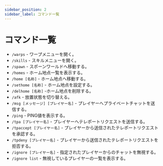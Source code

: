 ```yaml
---
sidebar_position: 2
sidebar_label: コマンド一覧
---
```


# コマンド一覧

- `/warps` - ワープメニューを開く。
- `/skills` - スキルメニューを開く。
- `/spawn` - スポーンワールドへ移動する。
- `/homes` - ホーム地点一覧を表示する。
- `/home [名称]` - ホーム地点へ移動する。
- `/sethome [名称]` - ホーム地点を設定する。
- `/delhome [名称]` -ホーム地点を削除する。
- `/afk` - 放置状態を切り替える。
- `/msg [メッセージ] [プレイヤー名]` - プレイヤーへプライベートチャットを送信する。
- `/ping` - PING値を表示する。
- `/tpa [プレイヤー名]` - プレイヤーへテレポートリクエストを送信する。
- `/tpaccept [プレイヤー名]` - プレイヤーから送信されたテレポートリクエストを承認する。
- `/tpdeny [プレイヤー名]` - プレイヤーから送信されたテレポートリクエストを拒否する。
- `/ignore [プレイヤー名]` - 指定されたプレイヤーからのチャットを無視する。
- `/ignore list` - 無視しているプレイヤーの一覧を表示する。
